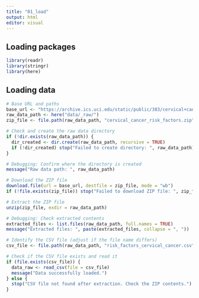 ```yaml
---
title: "01_load"
output: html
editor: visual
---
```


## Loading packages

```r
library(readr)
library(stringr)
library(here)
```

## Loading data

```r
# Base URL and paths
base_url <- "https://archive.ics.uci.edu/static/public/383/cervical+cancer+risk+factors.zip"
raw_data_path <- here("data/_raw/")
zip_file <- file.path(raw_data_path, "cervical_cancer_risk_factors.zip")

# Check and create the raw data directory
if (!dir.exists(raw_data_path)) {
  dir_created <- dir.create(raw_data_path, recursive = TRUE)
  if (!dir_created) stop("Failed to create directory: ", raw_data_path)
}

# Debugging: Confirm where the directory is created
message("Raw data path: ", raw_data_path)

# Download the ZIP file
download.file(url = base_url, destfile = zip_file, mode = "wb")
if (!file.exists(zip_file)) stop("Failed to download ZIP file: ", zip_file)

# Extract the ZIP file
unzip(zip_file, exdir = raw_data_path)

# Debugging: Check extracted contents
extracted_files <- list.files(raw_data_path, full.names = TRUE)
message("Extracted files: ", paste(extracted_files, collapse = ", "))

# Identify the CSV file (adjust if the file name differs)
csv_file <- file.path(raw_data_path, "risk_factors_cervical_cancer.csv")

# Check if the CSV file exists and read it
if (file.exists(csv_file)) {
  data_raw <- read_csv(file = csv_file)
  message("Data successfully loaded.")
} else {
  stop("CSV file not found after extraction. Check the ZIP contents.")
}

```
